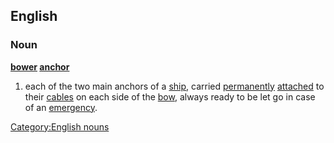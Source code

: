 ==English==
===Noun===
'''[[bower]] [[anchor]]'''
#{{nautical}} each of the two main anchors of a [[ship]], carried [[permanently]] [[attached]] to their [[cable]]s on each side of the [[bow]], always ready to be let go in case of an [[emergency]].
[[Category:English nouns]]